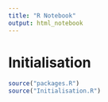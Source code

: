 ```yaml
---
title: "R Notebook"
output: html_notebook
---
```


# Initialisation

```r
source("packages.R")
source("Initialisation.R")
```

```r

```

